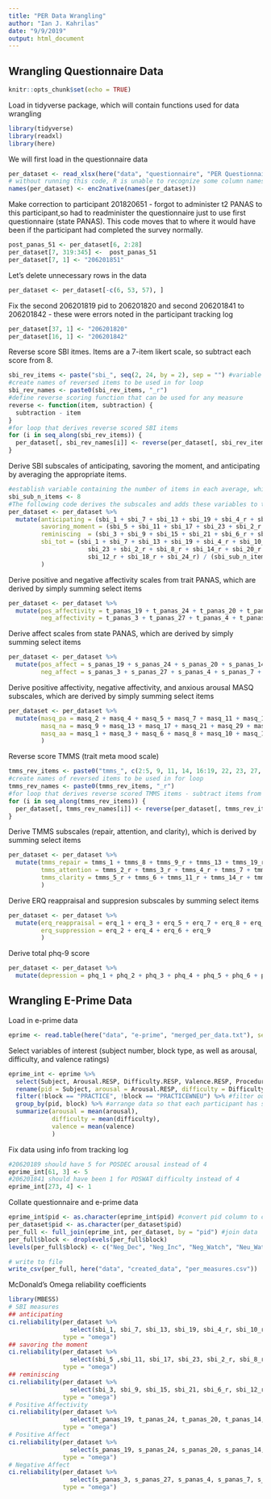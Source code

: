 ```yaml
---
title: "PER Data Wrangling"
author: "Ian J. Kahrilas"
date: "9/9/2019"
output: html_document
---
```


## Wrangling Questionnaire Data

```r
knitr::opts_chunk$set(echo = TRUE)
```

Load in tidyverse package, which will contain functions used for data wrangling

```r
library(tidyverse)
library(readxl)
library(here)
```

We will first load in the questionnaire data

```r
per_dataset <- read_xlsx(here("data", "questionnaire", "PER Questionnaires.xlsx"))
# without running this code, R is unable to recognize some column names. seems to be a common issue when working with xls files. This code makes it easier for R to work with the variables by setting it to UTF-8. 
names(per_dataset) <- enc2native(names(per_dataset))
```

Make correction to participant 201820651 - forgot to administer t2 PANAS to this participant,so had to readminister the questionnaire just to use first questionnaire (state PANAS). This code moves that to where it would have been if the participant had completed the survey normally.

```r
post_panas_51 <- per_dataset[6, 2:28]
per_dataset[7, 319:345] <-  post_panas_51
per_dataset[7, 1] <- "206201851"
```

Let's delete unnecessary rows in the data

```r
per_dataset <- per_dataset[-c(6, 53, 57), ]
```

Fix the second 206201819 pid to 206201820 and second 206201841 to 206201842 - these were errors noted in the participant tracking log

```r
per_dataset[37, 1] <- "206201820"
per_dataset[16, 1] <- "206201842"
```

Reverse score SBI itmes. Items are a 7-item likert scale, so subtract each score from 8.

```r
sbi_rev_items <- paste("sbi_", seq(2, 24, by = 2), sep = "") #variable containing SBI items to be reversed, which is every other item from 2 to 24
#create names of reversed items to be used in for loop
sbi_rev_names <- paste0(sbi_rev_items, "_r")
#define reverse scoring function that can be used for any measure
reverse <- function(item, subtraction) {
  subtraction - item
} 
#for loop that derives reverse scored SBI items
for (i in seq_along(sbi_rev_items)) {
  per_dataset[, sbi_rev_names[i]] <- reverse(per_dataset[, sbi_rev_items[i]], 8)
}
```

Derive SBI subscales of anticipating, savoring the moment, and anticipating by averaging the appropriate items.

```r
#establish variable containing the number of items in each average, which is 8.
sbi_sub_n_items <- 8
#The following code derives the subscales and adds these variables to the per dataset. Subscales are derived by averaging select items.
per_dataset <- per_dataset %>%
  mutate(anticipating = (sbi_1 + sbi_7 + sbi_13 + sbi_19 + sbi_4_r + sbi_10_r + sbi_16_r + sbi_22_r) / sbi_sub_n_items,
         savoring_moment = (sbi_5 + sbi_11 + sbi_17 + sbi_23 + sbi_2_r + sbi_8_r + sbi_14_r + sbi_20_r) / sbi_sub_n_items,
         reminiscing  = (sbi_3 + sbi_9 + sbi_15 + sbi_21 + sbi_6_r + sbi_12_r + sbi_18_r + sbi_24_r) / sbi_sub_n_items,
         sbi_tot = (sbi_1 + sbi_7 + sbi_13 + sbi_19 + sbi_4_r + sbi_10_r + sbi_16_r + sbi_22_r + sbi_5 + sbi_11 + sbi_17 + 
                      sbi_23 + sbi_2_r + sbi_8_r + sbi_14_r + sbi_20_r + sbi_3 + sbi_9 + sbi_15 + sbi_21 + sbi_6_r + 
                      sbi_12_r + sbi_18_r + sbi_24_r) / (sbi_sub_n_items * 3) #average total by 24, 3x the amount as the other subscales
         )
```

Derive positive and negative affectivity scales from trait PANAS, which are derived by simply summing select items

```r
per_dataset <- per_dataset %>%
  mutate(pos_affectivity = t_panas_19 + t_panas_24 + t_panas_20 + t_panas_14 + t_panas_11 + t_panas_5 + t_panas_9 + t_panas_16 + t_panas_15 + t_panas_23,
         neg_affectivity = t_panas_3 + t_panas_27 + t_panas_4 + t_panas_7 + t_panas_25 + t_panas_6 + t_panas_2 + t_panas_26 + t_panas_8 + t_panas_13)
```

Derive affect scales from state PANAS, which are derived by simply summing select items

```r
per_dataset <- per_dataset %>%
  mutate(pos_affect = s_panas_19 + s_panas_24 + s_panas_20 + s_panas_14 + s_panas_11 + s_panas_5 + s_panas_9 + s_panas_16 + s_panas_15 + s_panas_23,
         neg_affect = s_panas_3 + s_panas_27 + s_panas_4 + s_panas_7 + s_panas_25 + s_panas_6 + s_panas_2 + s_panas_26 + s_panas_8 + s_panas_13)
```

Derive positive affectivity, negative affectivity, and anxious arousal MASQ subscales, which are derived by simply summing select items

```r
per_dataset <- per_dataset %>%
  mutate(masq_pa = masq_2 + masq_4 + masq_5 + masq_7 + masq_11 + masq_14 + masq_19 + masq_23 + masq_26 + masq_28 + masq_32 + masq_34 + masq_36 + masq_37,
         masq_na = masq_9 + masq_13 + masq_17 + masq_21 + masq_29 + masq_30 + masq_35 + masq_38,
         masq_aa = masq_1 + masq_3 + masq_6 + masq_8 + masq_10 + masq_12 + masq_15 + masq_16 + masq_18 + masq_20 + masq_22 + masq_24 + masq_25 + masq_27 + masq_31 + masq_33 + masq_39
         )
```

Reverse score TMMS (trait meta mood scale)

```r
tmms_rev_items <- paste0("tmms_", c(2:5, 9, 11, 14, 16:19, 22, 23, 27, 29)) #variable containing TMMS items to be reversed 
#create names of reversed items to be used in for loop
tmms_rev_names <- paste0(tmms_rev_items, "_r")
#for loop that derives reverse scored TMMS items - subtract items from 6
for (i in seq_along(tmms_rev_items)) {
  per_dataset[, tmms_rev_names[i]] <- reverse(per_dataset[, tmms_rev_items[i]], 6)
}
```

Derive TMMS subscales (repair, attention, and clarity), which is derived by summing select items

```r
per_dataset <- per_dataset %>%
  mutate(tmms_repair = tmms_1 + tmms_8 + tmms_9_r + tmms_13 + tmms_19_r + tmms_26,
         tmms_attention = tmms_2_r + tmms_3_r + tmms_4_r + tmms_7 + tmms_10 + tmms_12 + tmms_17_r + tmms_18_r + tmms_21 + tmms_23_r + tmms_24 + tmms_27_r + tmms_29_r,
         tmms_clarity = tmms_5_r + tmms_6 + tmms_11_r + tmms_14_r + tmms_15 + tmms_16_r + tmms_20 + tmms_22_r + tmms_25 + tmms_28 + tmms_30
         )
```

Derive ERQ reappraisal and suppresion subscales by summing select items

```r
per_dataset <- per_dataset %>%
  mutate(erq_reappraisal = erq_1 + erq_3 + erq_5 + erq_7 + erq_8 + erq_10,
         erq_suppression = erq_2 + erq_4 + erq_6 + erq_9
         )
```
Derive total phq-9 score
```r
per_dataset <- per_dataset %>%
  mutate(depression = phq_1 + phq_2 + phq_3 + phq_4 + phq_5 + phq_6 + phq_7 + phq_8 + phq_9)
```

## Wrangling E-Prime Data

Load in e-prime data

```r
eprime <- read.table(here("data", "e-prime", "merged_per_data.txt"), sep = "\t", header = TRUE)
```

Select variables of interest (subject number, block type, as well as arousal, difficulty, and valence ratings)

```r
eprime_int <- eprime %>%
  select(Subject, Arousal.RESP, Difficulty.RESP, Valence.RESP, Procedure.Trial.) %>%
  rename(pid = Subject, arousal = Arousal.RESP, difficulty = Difficulty.RESP, valence = Valence.RESP, block = Procedure.Trial.) %>% # rename variables
  filter(!block == "PRACTICE", !block == "PRACTICEWNEU") %>% #filter out practice trials
  group_by(pid, block) %>% #arrange data so that each participant has single row for each proc_type
  summarize(arousal = mean(arousal),
            difficulty = mean(difficulty),
            valence = mean(valence)
            )
```

Fix data using info from tracking log

```r
#20620189 should have 5 for POSDEC arousal instead of 4
eprime_int[61, 3] <- 5
#206201841 should have been 1 for POSWAT difficulty instead of 4
eprime_int[273, 4] <- 1
```

Collate questionnaire and e-prime data

```r
eprime_int$pid <- as.character(eprime_int$pid) #convert pid column to character so tbls can be merged
per_dataset$pid <- as.character(per_dataset$pid)
per_full <- full_join(eprime_int, per_dataset, by = "pid") #join data
per_full$block <- droplevels(per_full$block)
levels(per_full$block) <- c("Neg_Dec", "Neg_Inc", "Neg_Watch", "Neu_Watch", "Pos_Dec", "Pos_Inc", "Pos_Watch")

# write to file
write_csv(per_full, here("data", "created_data", "per_measures.csv"))
```

McDonald's Omega reliability coefficients

```r
library(MBESS)
# SBI measures
## anticipating
ci.reliability(per_dataset %>% 
                 select(sbi_1, sbi_7, sbi_13, sbi_19, sbi_4_r, sbi_10_r, sbi_16_r, sbi_22_r),
               type = "omega")
## savoring the moment
ci.reliability(per_dataset %>% 
                 select(sbi_5 ,sbi_11, sbi_17, sbi_23, sbi_2_r, sbi_8_r, sbi_14_r, sbi_20_r),
               type = "omega")
## reminiscing
ci.reliability(per_dataset %>% 
                 select(sbi_3, sbi_9, sbi_15, sbi_21, sbi_6_r, sbi_12_r, sbi_18_r, sbi_24_r),
               type = "omega")
# Positive Affectivity
ci.reliability(per_dataset %>% 
                 select(t_panas_19, t_panas_24, t_panas_20, t_panas_14, t_panas_11, t_panas_5, t_panas_9, t_panas_16,  t_panas_15, t_panas_23),
               type = "omega")
# Positive Affect
ci.reliability(per_dataset %>% 
                 select(s_panas_19, s_panas_24, s_panas_20, s_panas_14, s_panas_11, s_panas_5, s_panas_9, s_panas_16, s_panas_15, s_panas_23),
               type = "omega")
# Negative Affect
ci.reliability(per_dataset %>% 
                 select(s_panas_3, s_panas_27, s_panas_4, s_panas_7, s_panas_25, s_panas_6, s_panas_2, s_panas_26, s_panas_8, s_panas_13),
               type = "omega")

```

